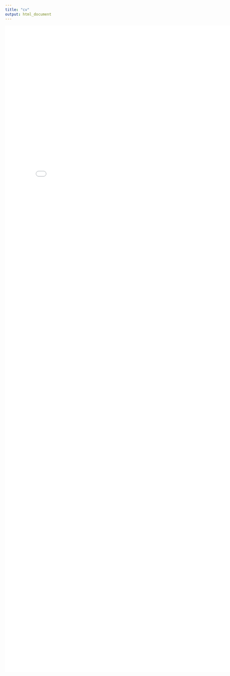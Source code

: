 ```yaml
---
title: "cv"
output: html_document
---
```


<html>

<head>
<title>My Resume</title>
</head>

<embed src="GitHub/statopia/main.pdf" type="application/pdf" width="800px" height="2100px" />


</html>

